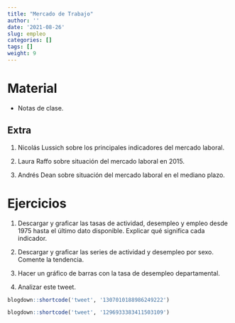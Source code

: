 ```yaml
---
title: "Mercado de Trabajo"
author: ''
date: '2021-08-26'
slug: empleo
categories: []
tags: []
weight: 9
---
```


# Material

- [<i class="fa fa-file" aria-hidden="true"></i>](https://empleo--diapos-econ.netlify.app) Notas de clase.


## Extra

1. [<i class="fa fa-video-camera" aria-hidden="true"></i>](https://www.youtube.com/watch?v=B8VclnrVEPA) Nicolás Lussich sobre los principales indicadores del mercado laboral.

2. [<i class="fa fa-video-camera" aria-hidden="true"></i>](https://www.youtube.com/watch?v=NMejCq1WrZE) Laura Raffo sobre situación del mercado laboral en 2015.

3. [<i class="fa fa-video-camera" aria-hidden="true"></i>](https://www.youtube.com/watch?v=zzTK0d-iQEI) Andrés Dean sobre situación del mercado laboral en el mediano plazo.


# Ejercicios

1. Descargar y graficar las tasas de actividad, desempleo y empleo desde 1975 hasta el último dato disponible. Explicar qué significa cada indicador. 


2. Descargar y graficar las series de actividad y desempleo por sexo. Comente la tendencia.

3. Hacer un gráfico de barras con la tasa de desempleo departamental.

4. Analizar este tweet.

```r
blogdown::shortcode('tweet', '1307010188986249222')

```


```r
blogdown::shortcode('tweet', '1296933383411503109')

```

